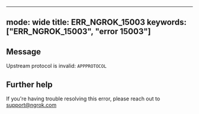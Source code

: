 
---
mode: wide
title: ERR_NGROK_15003
keywords: ["ERR_NGROK_15003", "error 15003"]
---

## Message
Upstream protocol is invalid: `APPPROTOCOL`




## Further help
If you're having trouble resolving this error, please reach out to [support@ngrok.com](mailto:support@ngrok.com?subject=Help%20with%20ERR_NGROK_15003)

